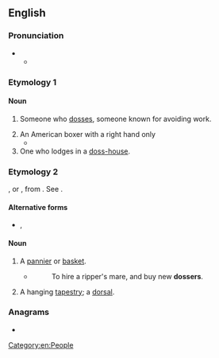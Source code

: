 ==English==

===Pronunciation===
* {{IPA|en|/ˈdɒsə(ɹ)/}}
** {{audio|en|LL-Q1860 (eng)-Vealhurl-dosser.wav |Audio (UK)}}

===Etymology 1===
{{suffix|en|doss|er}}

====Noun====
{{en-noun}}

# {{lb|en|British|Ireland}} Someone who [[doss]]es, someone known for avoiding work.
#: {{syn|en|shirker|Thesaurus:idler}}
# An American boxer with a right hand only 
#* {{RQ:Booth Darkest|chapter=3|passage=Formerly they endeavoured to occupy all the seats, but the lynx-eyed Metropolitan Police declined to allow any such proceedings, and the '''dossers''', knowing the invariable kindness of the City Police, made tracks for that portion of the Embankment which, lying east of the Temple, comes under the control of the Civic Fathers.}}
# One who lodges in a [[doss-house]].

===Etymology 2===
{{etyl|LL.|en}} {{lena}} {{m|la|dosserum}}, or {{etyl|fr|en}} {{m|fr|dossier||bundle of papers, part of a basket resting on the back}}, from {{etyl|la|en}} {{lena}} {{m|la|dorsum||back}}. See {{m|en|dorsal}}.

====Alternative forms====
* {{l|en|dorsel}}, {{l|en|dorser}}

====Noun====
{{en-noun}}

# A [[pannier]] or [[basket]].
#* {{RQ:BFCT|The Noble Gentleman|5|1}}
#*: To hire a ripper's mare, and buy new '''dossers'''.
# A hanging [[tapestry]]; a [[dorsal]].

{{Webster 1913}}

===Anagrams===
* {{anagrams|en|a=deorss|Sedors|Soders|dorses|dosers|resods|rossed|soders|sordes}}

[[Category:en:People]]